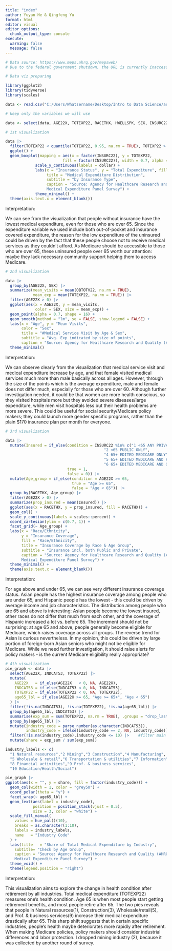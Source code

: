 ```yaml
---
title: "index"
author: Yuyan He & Qingfeng Yu
format: html
editor: visual
editor_options: 
  chunk_output_type: console
execute:
  warning: false
  message: false
---
```


```r
# Data source: https://www.meps.ahrq.gov/mepsweb/
# Due to the federal government shutdown, the URL is currently inaccessible.

# Data viz preparing

library(ggplot2)
library(tidyverse)
library(scales)

data <- read.csv("C:/Users/Whatsername/Desktop/Intro to Data Science/assignment04/MEPS2022.csv")

# keep only the variables we will use

data <- select(data, AGE22X, TOTEXP22, RACETHX, HWELLSPK, SEX, INSURC22, OBTOTV22, ERTOT22, INDCAT53)
```

```r
# 1st visualization

data |>
  filter(TOTEXP22 < quantile(TOTEXP22, 0.95, na.rm = TRUE), TOTEXP22 > 0) |>
  ggplot() +
  geom_boxplot(mapping = aes(x = factor(INSURC22), y = TOTEXP22, 
                         fill = factor(INSURC22)), width = 0.7, alpha = 0.8, outlier.shape = NA) +
             scale_y_continuous(labels = dollar) + 
             labs(x = "Insurance Status", y = "Total Expenditure", fill = "Insurance Type", 
                  title = "Medical Expenditure Distribution", 
                  subtitle = "by Insurance Type", 
                  caption = "Source: Agency for Healthcare Research and Quality (AHRQ), 
                  Medical Expenditure Panel Survey") + 
             theme_minimal() + 
  theme(axis.text.x = element_blank())

```

Interpretation:

We can see from the visualization that people without insurance have the lowest medical expenditure, even for those who are over 65. Since the expenditure variable we used include both out-of-pocket and insurance covered expenditure, the reason for the low expenditure of the uninsured could be driven by the fact that these people choose not to receive medical services as they couldn't afford. As Medicare should be accessible to those who are over 65, these uninsured people over 65 worth our attention: maybe they lack necessary community support helping them to access Medicare.

```r
# 2nd visualization

data |>
  group_by(AGE22X, SEX) |>
  summarize(mean_visits = mean(OBTOTV22, na.rm = TRUE), 
            mean_exp = mean(TOTEXP22, na.rm = TRUE)) |>
  filter(AGE22X > 0) |>
  ggplot(aes(x = AGE22X, y = mean_visits, 
             color = SEX, size = mean_exp)) +
  geom_point(alpha = 0.7, shape = 16) +
  geom_smooth(method = "lm", se = FALSE, show.legend = FALSE) +
  labs(x = "Age", y = "Mean Visits", 
       color = "Sex", 
       title = "#Medical Service Visit by Age & Sex", 
       subtitle = "Avg. Exp indicated by size of points", 
       caption = "Source: Agency for Healthcare Research and Quality (AHRQ), Medical Expenditure Panel Survey") + 
  theme_minimal()

```

Interpretation:

We can observe clearly from the visualization that medical service visit and medical expenditure increase by age, and that female visited medical services much more than male basically across all ages. However, through the size of the points which is the average expenditure, male and female does not differ much, especially for those who are over 60. Although further investigation needed, it could be that women are more health conscious, so they visited hospitals more but they avoided severe diseases/large expenditure, while men visit hospitals less but their health problems are more severe. This could be useful for social security/Medicare policy makers; they could launch more gender specific programs, rather than the plain \$170 insurance plan per month for everyone.

```r
# 3rd visualization

data |>
  mutate(Insured = if_else(condition = INSURC22 %in% c("1 <65 ANY PRIVATE", 
                                           "2 <65 PUBLIC ONLY", 
                                           "4 65+ EDITED MEDICARE ONLY", 
                                           "5 65+ EDITED MEDICARE AND PRIVATE", 
                                           "6 65+ EDITED MEDICARE AND OTH PUB ONLY"), 
                           true = 1, 
                           false = 0)) |>
  mutate(Age_group = if_else(condition = AGE22X >= 65,
                             true = "Age >= 65",
                             false = "Age < 65")) |>
  group_by(RACETHX, Age_group) |>
  filter(AGE22X > 0) |>
  summarize(prop_insured = mean(Insured)) |>
  ggplot(aes(x = RACETHX, y = prop_insured, fill = RACETHX)) +
  geom_col() +
  scale_y_continuous(labels = scales::percent) +
  coord_cartesian(ylim = c(0.7, 1)) +
  facet_grid(~ Age_group) +
  labs(x = "Race/Ethnicity", 
       y = "Insurance Coverage", 
       fill = "Race/Ethnicity",
       title = "Insurance Coverage by Race & Age Group", 
       subtitle = "Insurance incl. both Public and Private", 
       caption = "Source: Agency for Healthcare Research and Quality (AHRQ), 
       Medical Expenditure Panel Survey") +
  theme_minimal() +
  theme(axis.text.x = element_blank())

```

Interpretation:

For age above and under 65, we can see very different insurance coverage status. Asian people has the highest insurance coverage among people who are under 65, and Hispanic people has the lowest - this could be driven by average income and job characteristics. The distribution among people who are 65 and above is interesting: Asian people become the lowest insured, other races do not differ that much from each other, and the coverage of Hispanic increased a lot vs. before 65. The increment should not be surprising: at age 65 and above, people generally become eligible for Medicare, which raises coverage across all groups. The reverse trend for Asian is curious nevertheless. In my opinion, this could be driven by large portion of foreign-born Asian seniors who might not be eligible for Medicare. While we need further investigation, it should raise alerts for policy makers - is the current Medicare eligibility really appropriate?

```r
# 4th visualization
pie_graph <- data |>
  select(AGE22X, INDCAT53, TOTEXP22) |>
  mutate(
    AGE22X   = if_else(AGE22X   < 0, NA, AGE22X),
    INDCAT53 = if_else(INDCAT53 < 0, NA, INDCAT53),
    TOTEXP22 = if_else(TOTEXP22 < 0, NA, TOTEXP22),
    age65_lbl = if_else(AGE22X >= 65, "Age >= 65+", "Age < 65")
  ) |>
  filter(!is.na(INDCAT53), !is.na(TOTEXP22), !is.na(age65_lbl)) |>
  group_by(age65_lbl, INDCAT53) |>
  summarise(exp_sum = sum(TOTEXP22, na.rm = TRUE), .groups = "drop_last") |>
  group_by(age65_lbl) |>
  mutate(industry_code = parse_number(as.character(INDCAT53)),
         industry_code = ifelse(industry_code == 2, NA, industry_code)) |>
  filter(!is.na(industry_code),industry_code <= 10) |>    #filter main industries only
  mutate(share = exp_sum / sum(exp_sum))

industry_labels <- c(
  "1 Natural resources","2 Mining","3 Construction","4 Manufacturing",
  "5 Wholesale & retail","6 Transportation & utilities","7 Information",
  "8 Financial activities","9 Prof. & business services",
  "10 Education/Health/Social")

pie_graph |>
ggplot(aes(x = "", y = share, fill = factor(industry_code))) +
  geom_col(width = 1, color = "grey50") +
  coord_polar(theta = "y") +
  facet_wrap(~ age65_lbl) +
  geom_text(aes(label = industry_code), 
            position = position_stack(vjust = 0.5),
            size = 3, color = "white") +
  scale_fill_manual(
    values = hue_pal()(10),
    breaks = as.character(1:10),
    labels = industry_labels,
    name   = "Industry Code"
  ) +
  labs(title   = "Share of Total Medical Expenditure by Industry",
    subtitle= "Check by Age Group",
    caption = "Source: Agency for Healthcare Research and Quality (AHRQ), 
    Medical Expenditure Panel Survey") +
  theme_void() +
  theme(legend.position = "right")
```

Interpretation:

This visualization aims to explore the change in health condition after retirement by all industries. Total medical expenditure (TOTEXP22) measures one's health condition. Age 65 is when most people start getting retirement benefits, and most people retire after 65. The two pies reveals that people in Natural resources(1), Construction(3), Wholesale/retail(5), and Prof. & business services(9) increase their medical expenditure drastically after 65. This sharp shift suggests that in certain specific industries, people’s health maybe deteriorates more rapidly after retirement. When making Medicare policies, policy makers should consider industrial differences and labor protection. I dropped mining industry (2), because it was collected by another round of survey.
